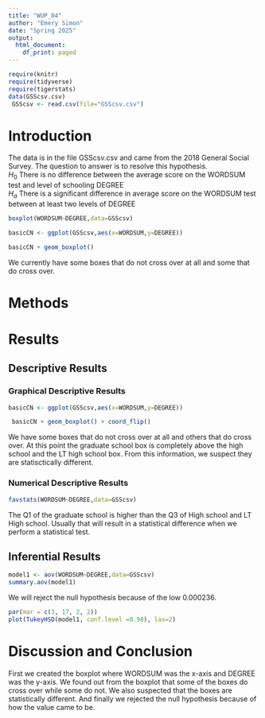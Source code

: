 ```yaml
---
title: "WUP_04"
author: "Emery Simon"
date: "Spring 2025"
output:
  html_document:
    df_print: paged
---
```


```r
require(knitr)
require(tidyverse)
require(tigerstats)
data(GSScsv.csv)
 GSScsv <- read.csv(file="GSScsv.csv")

```

# Introduction

<!--In this section you explain what you are trying to show.  Where did the data come from?  What is the research or other question you are trying to answer?!-->

The data is in the file GSScsv.csv and came from the 2018 General Social Survey.  The question to answer is to resolve this hypothesis.  
$H_0$ There is no difference between the average score on the WORDSUM test and level of schooling DEGREE  
$H_a$ There is a significant difference in average score on the WORDSUM test between at least two levels of DEGREE  


```r
boxplot(WORDSUM~DEGREE,data=GSScsv)
```

```r
basicCN <- ggplot(GSScsv,aes(x=WORDSUM,y=DEGREE))
```

```r
basicCN + geom_boxplot()
```

We currently have some boxes that do not cross over at all and some that do cross over.


# Methods

<!--Mention that you intend to use chatGPT to the greatest extent possible. Give credit to chatGPT when you use it to create code in your report. Decide on your methods:  use "variable analysis" or other appropriate descriptors.  Make sure to choose at least one graphical method and at least one numerical method.!-->

# Results

<!--Divide this section into two sub-sections:  One for your descriptive  results and one for your inferential results.!-->

## Descriptive Results

### Graphical Descriptive Results

<!--Graphical results here.  Make sure to show your code.  Provide appropriate labels for axes, giving units if possible, and provide a good title for the graph, too.  Use the graphical results to describe the patterns if any that exist in the data as focused toward the research question!-->


```r
basicCN <- ggplot(GSScsv,aes(x=WORDSUM,y=DEGREE))
```

```r
 basicCN + geom_boxplot() + coord_flip()
```
We have some boxes that do not cross over at all and others that do cross over. At this point the graduate school box is completely above the high school and the LT high school box. From this information, we suspect they are statisctically different. 


### Numerical Descriptive Results

<!--Numerical results go here. Use the numerical results to describe the patterns if any that exist in the data as focused toward the research question!-->

```r
favstats(WORDSUM~DEGREE,data=GSScsv)
```

The Q1 of the graduate school is higher than the Q3 of High school and LT High school. Usually that will result in a statistical difference when we perform a statistical test. 

## Inferential Results

<!--State hypothesis clearly.  Make sure your discussion of the inferential test covers all the aspects that the test output produces, such as test statistic, p-value etc.  Make a decision about the null hypothesis, explain the assumptions on which the selected test/procedure was based, and why the chosen procedure satisfys the assumptions and is appropriate to answer the research question!-->

```r
model1 <- aov(WORDSUM~DEGREE,data=GSScsv)
summary.aov(model1)
```

We will reject the null hypothesis because of the low 0.000236.

```r
par(mar = c(3, 17, 2, 2))
plot(TukeyHSD(model1, conf.level =0.98), las=2)
```

# Discussion and Conclusion

<!--Discussion and conclusion here.  If you found a relationship be sure to consider whether the relationship occurs because one of the variavbles causes the other, or whether they perhasps are related for some other reason.  Watch the chapter 6 videos from the GeorgeTown videos collection.!-->

First we created the boxplot where WORDSUM was the x-axis and DEGREE was the y-axis. We found out from the boxplot that some of the boxes do cross over while some do not. We also suspected that the boxes are statistically different. And finally we rejected the null hypothesis because of how the value came to be.

